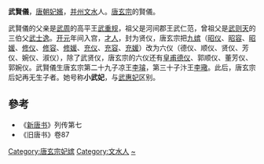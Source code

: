 '''武賢儀'''，[[唐朝|唐朝]][[妃嬪|妃嬪]]，[[并州|并州]][[文水|文水]]人。[[唐玄宗|唐玄宗]]的賢儀。

武賢儀的父亲是[[武周|武周]]的高平王[[武重规|武重规]]，祖父是河间郡王武仁范，曾祖父是[[武则天|武则天]]的三伯父[[武士逸|武士逸]]。[[开元|开元]]年间入宫，[[才人|才人]]，封为贤仪，唐玄宗把[[九嫔|九嫔]]（[[昭仪|昭仪]]、[[昭容|昭容]]、[[昭媛|昭媛]]、[[修仪|修仪]]、[[修容_(稱號)|修容]]、[[修媛|修媛]]、[[充仪|充仪]]、[[充容|充容]]、[[充媛|充媛]]）改为六仪（德仪、顺仪、贤仪、芳仪、婉仪、淑仪），除了武贤仪，唐玄宗的六仪还有[[皇甫德仪|皇甫德仪]]、郭顺仪、董芳仪、郭婉仪。武賢儀生唐玄宗第二十九子凉王[[李璿|李璿]]，第三十子汴王[[李璥|李璥]]。此后，唐玄宗后妃再无生子者。她号称'''小武妃'''，与[[武惠妃|武惠妃]]区别。

==參考==
*《[[新唐书|新唐书]]》列传第七
*《旧唐书》卷87
{{DEFAULTSORT:W}}
[[Category:唐玄宗妃嫔|Category:唐玄宗妃嫔]]
[[Category:文水人|Category:文水人]]
[[Category:武姓|~]]